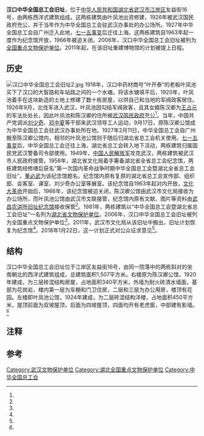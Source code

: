 {{noteTA
|1=zh-cn:米; zh-hk:公尺; zh-sg:公尺; zh-tw:公尺;
}}
{{文物保护单位
| 级别 = 全国
| 图片 = 汉口中华全国总工会旧址.jpg
| 说明 = 汉口中华全国总工会旧址左楼，原叶凤池公馆
| 名称 = 汉口中华全国总工会旧址
| 编号 = 6-997
| 分类 = 近现代重要史迹及代表性建筑
| 时代 = 1926－1927年
| 所在 = [[湖北省|湖北省]][[武汉市|武汉市]]
| 登录 = 2006年
| Cat = 湖北全国重点文物保护单位
}}
'''汉口中华全国总工会旧址'''，位于[[中华人民共和国|中华人民共和国]][[湖北省|湖北省]][[武汉市|武汉市]][[江岸区|江岸区]]友益街16号，由两栋西洋式建筑组成。这两栋建筑由叶凤池出资修建，1926年被武汉国民政府充公，并于当年作为中华全国总工会驻武汉办事处的办公场所。1927年中华全国总工会自广州迁入此地，[[七一五事变|七一五事变]]后迁往上海。这两栋建筑自1963年起一度作为纪念馆开放，1966年被迫关闭。2006年，汉口中华全国总工会旧址被列为[[全国重点文物保护单位|全国重点文物保护单位]]。2011年起，在该旧址重建博物馆的计划被提上日程。

==历史==
[[File:汉口中华全国总工会旧址2.jpg|thumb]]
{{see also|中华全国总工会}}
1918年，汉口中药材商号“叶开泰”的老板叶凤池买下了汉口的大智路和车站路之间的一个水塘。将该水塘填平后，1920年，叶凤池着手在这块新造的土地上修建了数十栋房屋，以供自己和当地的军阀政客居住。1926年9月，北伐军进入武汉，叶凤池因勾结军阀政客，且其女婿陈汉卿为[[王占元|王占元]]的军法处处长，因此叶凤池和陈汉卿的住所被[[武汉国民政府|武汉国民政府]]充公<ref name="one"/>。当年，中国共产党调派[[刘少奇|刘少奇]]、[[邓中夏|邓中夏]]等干部来武汉领导工人运动，9月17日，原陈汉卿公馆成为中华全国总工会驻武汉办事处所在地。1927年2月11日，中华全国总工会自广州搬至陈汉卿公馆内，相邻的叶凤池公馆则于随后归湖北省总工会机关使用。[[七一五事变|七一五事变]]后，中华全国总工会迁往上海，湖北省总工会转入地下活动，两栋建筑归属国民党武汉警备司令部使用。1949年，[[中国人民解放军|中国人民解放军]]攻克武汉，两栋建筑被武汉市人民政府接管。1958年，湖北省文化局着手筹备湖北省全省总工会纪念馆，两栋建筑经修缮后获名“第一次国内革命战争时期中华全国总工会暨湖北全省总工会旧址”，[[董必武|董必武]]为该纪念馆题名。纪念馆内原有复原的湖北省总工会宣传部、组织部、会客室、课室、刘少奇办公室等展室{{r|two|page=117}}。该纪念馆自1963年起对内开放，[[文化大革命|文化大革命]]开始后，1966年，该纪念馆被迫关闭{{efn|1=有说法认为关闭的原因是受到了刘少奇的牵连<ref name="one"/>。}}，陈汉卿公馆由武汉市文化局接收为办公场所，而叶凤池公馆由武汉市文联接管，纪念馆内原有文献、图片等资料由[[中央农民运动讲习所旧址纪念馆|武昌农讲所旧址纪念馆]]接收保管<ref name="one"/>。1981年，两栋建筑以“中华全国总工会暨湖北省总工会旧址”一名列为[[湖北省文物保护单位|湖北省文物保护单位]]{{r|two|page=117}}。2006年，汉口中华全国总工会旧址被列为全国重点文物保护单位<ref name="four"/>。2011年，武汉市文化局从该旧址中搬出，旧址计划恢复为纪念馆<ref name="six"/>。2018年1月22日，这一计划正式对公众征求意见<ref name="five"/>。

==结构==
汉口中华全国总工会旧址位于江岸区友益街16号，由同一院落中的两栋斜对的坐南朝北的西洋式建筑组成，总建筑面积1,507平方米。右楼原为陈汉卿公馆，1920年建成，为三层砖混结构房屋，占地面积340平方米，外墙为耐火砖清水墙面，基部为花岗岩，楼内第一层为车棚和门卫住房，二层和三层为办公用房，楼顶有花园。左楼即叶凤池公馆，1924年建成，为二层砖混结构洋楼{{efn|1=顶部后来加建一层{{r|eight|page=318}}。}}，占地面积450平方米，屋顶前面为双坡屋顶，后面为四坡屋顶，四面均开有老虎窗，中部建有影墙。<ref name="one"/>{{r|two|page=117}}{{r|three|page=54}}{{r|seven|page=67}}

==注释==
{{notelist}}
==参考==
{{reflist|2|refs=
<ref name="one">{{cite journal zh |author =胡莲孙 |date=2006-03 |title=叶凤池公馆 |journal=武汉文史资料|volume= |issue= |pages=59-61 |id= |url= |accessdate=2015-01-28 |quote= }}</ref>
<ref name="two">{{cite book | author = 武汉地方志编纂委员会 | title = 武汉市志·文物志 | location = 武汉 | publisher = 武汉大学出版社 | date = 1990-02-01 | pages =245 | ISBN = 7-307-00692-8 | accessdate = 2018-01-28 | quote = }}</ref>
<ref name="three">{{cite book |editors = 郑自来、郝钢以 主编 | title = 武汉革命胜迹 | location = 武汉 | publisher = 武汉出版社 | date = 2001-05-01 | page = 162 | ISBN = 7-5430-2374-1 | accessdate = 2018-01-28 | quote = }}</ref>
<ref name="four">{{cite news |language = zh-cn |url = http://www.ncha.gov.cn/col/col1649/index.html |title = 国务院关于核定并公布第六批全国重点文物保护单位的通知 |publisher = 中华人民共和国国家文物局 |date = 2010-12-22 |accessdate = 2018-01-28 |archive-url = https://web.archive.org/web/20141006110251/http://www.sach.gov.cn/col/col1649/index.html |archive-date = 2014-10-06 |dead-url = yes }}</ref>
<ref name="five">{{cite news |language = zh-cn |url = http://news.ifeng.com/a/20180122/55356285_0.shtml |title = 武汉市拟恢复筹建“汉口中华全国总工会旧址纪念馆” |publisher = 长江日报 |date = 2018-01-22 |accessdate = 2018-02-09 |archive-date = 2018-03-22 |archive-url = https://web.archive.org/web/20180322082950/http://news.ifeng.com/a/20180122/55356285_0.shtml |dead-url = no }}</ref>
<ref name="six">{{cite news |language = zh-cn |url = http://news.163.com/11/1225/03/7M3D7RHN00014AED.html |title = 市文化局即将搬迁 |publisher = 长江日报 |date = 2011-12-25 |accessdate = 2018-02-09 |archive-date = 2018-03-22 |archive-url = https://web.archive.org/web/20180322015615/http://news.163.com/11/1225/03/7M3D7RHN00014AED.html |dead-url = no }}</ref>
<ref name="seven">{{Cite book | editor = 国家文物局 | title = 全国重点文物保护单位·第6卷·第6批 | location = 北京 | publisher = 文物出版社 | date = 2008-11-01 | pages =758 | ISBN =7-200-04939-5 | accessdate = 2018-01-28 | quote = }}</ref>
<ref name="eight">{{Cite book | editor = 武汉市档案馆 | title = 老房子的述说 武汉近现代建筑精华集萃 | location = 武汉 | publisher = 武汉出版社 | date = 2016-01-01 | pages =758 | ISBN =978-7-5582-0340-4 | accessdate = 2018-01-28 | quote = }}</ref>
}}

{{湖北全国重点文物保护单位}}

[[Category:武汉文物保护单位|Category:武汉文物保护单位]]
[[Category:湖北全国重点文物保护单位|Category:湖北全国重点文物保护单位]]
[[Category:中华全国总工会|Category:中华全国总工会]]